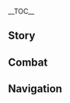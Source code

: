 {{CharacterTabs}}
{{LanguageTabs}}
{{Stub|1={{Meta/VO|tl=1|Japanese}}}}
__TOC__
==Story==
{{VO/Story
|character           = {{ROOTPAGENAME}}
|language            = ja
|name                = エウルア

|vo_01_01_title      = 初めまして…
|vo_01_01_subtitle   = Hello
|vo_01_01_file       = VO_{language}{character} Hello.ogg
|vo_01_01_tx         = 西風騎士団遊撃小隊隊長、「波花騎士」エウルア・ローレンスよ…そう、ローレンス。私は罪人の末裔、いずれ騎士団を裏切る者。今、彼らへの復讐の計画を立てている最中なの。
|vo_01_01_rm         = Sepyurosu Kishidan yuugeki shoutai taichou, "Namibana Kishi" Eurua Roorensu yo... Sou, Roorensu. Watashi wa zainin no matsuei, izure kishidan wo uragiru mono. Ima, karera he no fukushuu no keikaku wo tatete iru saichuu na no.
|vo_01_01_tl         = 

|vo_02_01_title      = 世間話・騎士の仕来たり
|vo_02_01_subtitle   = Chat: Etiquette
|vo_02_01_file       = VO_{language}{character} Chat - Etiquette.ogg
|vo_02_01_tx         = 騎士と貴族の仕来たりは似ているわ。ただ、騎士は小難しいところが簡略化されているの。
|vo_02_01_rm         = Kishi to kizoku no shikitari wa nite iru wa. Tada, kishi wa komuzukashii tokoro ga kanryakuka sarete iru no.
|vo_02_01_tl         = 
|vo_02_02_title      = 世間話・剣技
|vo_02_02_subtitle   = Chat: Bladework
|vo_02_02_file       = VO_{language}{character} Chat - Bladework.ogg
|vo_02_02_tx         = 私と西風剣術について学びたい？一人前になった君に復讐するのも、悪くないわね。
|vo_02_02_rm         = Watashi to Sepyurosu Kenjutsu ni tsuite manabitai? Ichininmae ni natta kimi ni fukushuu suru no mo, warukunai wa ne.
|vo_02_02_tl         = 
|vo_02_03_title      = 世間話・貴族の仕来たり
|vo_02_03_subtitle   = Chat: Rules
|vo_02_03_file       = VO_{language}{character} Chat - Rules.ogg
|vo_02_03_tx         = 貴族たちの古い仕来たりなんて…聞き流してちょうだい。いつか私みたいに、何百条もの仕来たりを暗記させられても、本気にしてなくていいから。
|vo_02_03_rm         = Kizoku-tachi no furui shikitari nante... Kikinagashite choudai. Itsuka watashi mitai ni, nanbyakujou mono shikitari wo anki saserarete mo, honki ni shite nakute ii kara.
|vo_02_03_tl         = 

|vo_03_01_title      = 雨の日…
|vo_03_01_subtitle   = When It Rains
|vo_03_01_file       = VO_{language}{character} When It Rains.ogg
|vo_03_01_tx         = 早く傘の下に入りなさい！君が病気になって体を壊したら、復讐する相手がいなくなっちゃうじゃない。
|vo_03_01_rm         = Hayaku kasa no shita ni hairinasai! Kimi ga byouki ni natte karada wo kowashitara, fukushuu suru aite ga inaku nacchau ja nai.
|vo_03_01_tl         = 
|vo_03_02_title      = 雷の日…
|vo_03_02_subtitle   = When Thunder Strikes
|vo_03_02_file       = VO_{language}{character} When Thunder Strikes.ogg
|vo_03_02_tx         = 厄介な天気ね。雷の音は感知能力に影響を与えるわ。
|vo_03_02_rm         = Yakkaina tenki ne. Kaminari no oto wa kanchi nouryoku ni eikyou wo ataeru wa.
|vo_03_02_tl         = 
|vo_03_03_title      = 晴れの日…
|vo_03_03_subtitle   = When the Sun Is Out
|vo_03_03_file       = VO_{language}{character} When the Sun Is Out.ogg
|vo_03_03_tx         = 良い眺めね！高い所に登れば、敵の位置が一目瞭然だわ。
|vo_03_03_rm         = Ii nagame ne! Takai tokoro ni noboreba, teki no ichi ga ichimoku ryouzen da wa.
|vo_03_03_tl         = 

|vo_04_01_title      = おはよう…
|vo_04_01_subtitle   = Good Morning
|vo_04_01_file       = VO_{language}{character} Good Morning.ogg
|vo_04_01_tx         = 起きなさい！日の出前の2時間は、徹夜した哨兵が一番疲れている時間帯よ、絶好のチャンスなんだから！
|vo_04_01_rm         = Okinasai! Hi no demae no nijikan wa, tetsuya shita shouhei ga ichiban tsukarete iru jikantai yo, zekkou no chansu nan dakara!
|vo_04_01_tl         = 
|vo_04_02_title      = こんにちは…
|vo_04_02_subtitle   = Good Afternoon
|vo_04_02_file       = VO_{language}{character} Good Afternoon.ogg
|vo_04_02_tx         = 眠くなったところを襲われないためにも、お昼は穀物よりも肉類ね。
|vo_04_02_rm         = Nemuku natta tokoro wo osowarenai tame ni mo, ohiru wa kokumotsu yori mo nikurui ne.
|vo_04_02_tl         = 
|vo_04_03_title      = こんばんは…
|vo_04_03_subtitle   = Good Evening
|vo_04_03_file       = VO_{language}{character} Good Evening.ogg
|vo_04_03_tx         = 「柔らかな風と共に、夜を過ごさんことを」…旧貴族の挨拶の中では珍しく耳障りのいい言葉よ。
|vo_04_03_rm         = "Yawarakana kaze to tomo ni, yoru wo sugosan koto wo"... kyuu kizoku no aisatsu no nakade wa mezurashiku mimizawari no ii kotoba yo.
|vo_04_03_tl         = 
|vo_04_04_title      = おやすみ…
|vo_04_04_subtitle   = Good Night
|vo_04_04_file       = VO_{language}{character} Good Night.ogg
|vo_04_04_tx         = 骨笛の子守唄が聞きたい？永遠に目が覚めなくなるけど…こういう復讐の仕方はつまらないわ。
|vo_04_04_rm         = Honefue no komoriuta ga kikitai? Eien ni me ga samenaku naru kedo... kou iu fukushuu no shikata wa tsumaranai wa.
|vo_04_04_tl         = 

|vo_05_01_title      = エウルア自身について・騎士
|vo_05_01_subtitle   = About {character}: The Knights
|vo_05_01_file       = VO_{language}{character} About {character} - The Knights.ogg
|vo_05_01_tx         = 敵の内部に潜入すれば、簡単に復讐ができるでしょ？だから騎士団に入ったの。
|vo_05_01_rm         = Teki no naibu ni sennyuu sureba, kantan ni fukushuu ga dekiru desho? Dakara Kishidan ni haitta no.
|vo_05_01_tl         = 
|vo_05_02_title      = エウルア自身について・態度
|vo_05_02_subtitle   = About {character}: Bearing
|vo_05_02_file       = VO_{language}{character} About {character} - Bearing.ogg
|vo_05_02_tx         = 西風騎士団に入ったからには、基本の職務くらい全うするわ。じゃないと、毎日ダラダラと過ごしている人以下になっちゃうじゃない。たとえ罪人でも、そんな恥はかけないわ！
|vo_05_02_rm         = Sepyurosu Kishidan ni haitta kara ni wa, kihon no shokumu kurai mattou suru wa. Ja nai to, mainichi daradara to sugoshite iru hito ijou ni nacchau ja nai. Tatoe zainin de mo, sonna haji wa kakenai wa!
|vo_05_02_tl         = 
|vo_05_03_title      = エウルア自身について・遊撃
|vo_05_03_subtitle   = About {character}: Scout
|vo_05_03_file       = VO_{language}{character} About {character} - Scout.ogg
|vo_05_03_tx         = 遊撃騎士の役目は、自由に攻撃を仕掛けたり、敵の側面から攻撃して牽制したりすること。ルールが少なくて、私にぴったり！
|vo_05_03_rm         = Yuugeki kishi no yakume wa, jiyuu ni kougeki wo shikaketari, teki no sokumen kara kougeki shite kensei shitari suru koto. Ruuru ga sukunakute, watashi ni pittari!
|vo_05_03_tl         = 
|vo_05_04_title      = エウルア自身について・舞踊
|vo_05_04_subtitle   = About {character}: Dance
|vo_05_04_friendship = 4
|vo_05_04_file       = VO_{language}{character} About {character} - Dance.ogg
|vo_05_04_tx         = ローレンス家の伝統は、なにもすべてが無駄という訳ではないの。少なくとも「祭礼の舞」は、純潔と高貴で私の心を落ち着かせ、数々の慰めをくれた…この何年もの間、私はそれを忘れず、すべてのステップを体に刻み込んだ…だから、私だけの「西風剣術」を学びたいのなら、まずはこの舞から始めないといけないってことよ！
|vo_05_04_rm         = Roorensu-ke no dentou wa, nani mo subete ga muda to iu wake de wa nai no. Sukunaku to mo "Sairei no Mai" wa, junketsu to kouki de watashi no kokoro wo ochitsukase, kazukazu no nagusame wo kureta... Kono nannen mo no aida, watashi wa sore wo wasurezu, subete no suteppu wo karada ni kizamikonda... Dakara, watashi dake no "Sepyurosu Kenjutsu" wo manabitai no nara, mazu wa kono mai kara hajimenai to ikenai tte koto yo!
|vo_05_04_tl         = 

|vo_06_01_title      = 共通性について…
|vo_06_01_subtitle   = About Us: Commonality
|vo_06_01_file       = VO_{language}{character} About Us - Commonality.ogg
|vo_06_01_tx         = 私たちって、実は少し似ていると思わない？<br />ほら、モンドからすれば二人とも「外来者」でしょ。ただ、君は私と違って皆に歓迎されているけど、私はいつも警戒されて、敵意を向けられる…
|vo_06_01_rm         = Watashi-tachi tte, jitsu wa sukoshi nite iru to omowanai?<br />Hora, Mondo kara sureba futaritomo "gairaisha" desho. Tada, kimi wa watashi to chigatte minna ni kangei sarete iru kedo, watashi wa itsumo keikai sarete, tekii wo mukerareru...
|vo_06_01_tl         = 
|vo_06_02_title      = 復讐について…
|vo_06_02_subtitle   = About Us: Feud
|vo_06_02_friendship = 6
|vo_06_02_file       = VO_{language}{character} About Us - Feud.ogg
|vo_06_02_tx         = 君と私はこれからも因縁深いかたき同士になっていくと思う。面倒だから、いつの日かまとめて清算しない？10年後か、20年後か…安心して、私がちゃんと覚えておくから。でもそれまで、無事でいてよね。
|vo_06_02_rm         = Kimi to watashi wa kore kara mo innen-bukai kataki doushi ni natte iku to omou. Mendou dakara, itsu no hi ka matomete seisan shinai? Juunengo ka, nijuunengo ka... Anshin shite, watashi ga chanto oboete oku kara. Demo sore made, buji de ite yo ne.
|vo_06_02_tl         = 

|vo_07_01_title      = 「神の目」について…
|vo_07_01_subtitle   = About the [[Vision]]
|vo_07_01_friendship = 4
|vo_07_01_file       = VO_{language}{character} About the Vision.ogg
|vo_07_01_tx         = 「罪人の末裔」、この称号は決していいものじゃない。だから、私自身のやり方で復讐を続けないと、そこから脱出することはできないの。そして、復讐するためには力が必要、「神の目」を手に入れたのも、必然だったというわけね。
|vo_07_01_rm         = "Zainin no matsuei", kono shougo wa kesshite ii mono ja nai. Dakara, watashi jishin no yarikata de fukushuu wo tsudzukenai to, soko kara dasshutsu suru koto wa dekinai no. Soshite, fukushuu suru tame ni wa chikara ga hitsuyou, "Kami no Me" wo te ni ireta no mo, hitsuzen datta to iu wake ne.
|vo_07_01_tl         = 
|vo_07_02_title      = シェアしたいこと・骨笛
|vo_07_02_subtitle   = Something to Share: Bone Whistle
|vo_07_02_friendship = 4
|vo_07_02_file       = VO_{language}{character} Something to Share - Bone Whistle.ogg
|vo_07_02_tx         = 私の骨笛には色んな音色があるの。敵を惑わせることもできて、とても実用的でね。よくこれを使って波の音を奏でているから、「波花騎士」の称号もこれが由来ってわけ。でも、骨笛が璃月のものだということは誰も気にしていないみたい。それもそのはずよね、モンドから忌み嫌われている罪人が、人々に忘れ去られた璃月人の教えを受けていることなんて、誰も探究する気が起きないもの…
|vo_07_02_rm         = Watashi no honefue ni wa ironna neiro ga aru no. Teki wo madowaseru koto mo dekite, totemo jitsuyouteki de ne. Yoku kore wo tsukatte nami no oto wo kanadete iru kara, "Namibana Kishi" no shougou mo kore ga yurai tte wake. Demo, honefue ga Riiywe no mono da to iu koto wa dare mo ki ni shite inai mitai. Sore mo sono hazu yo ne, Mondo kara imikirawarete iru zainin ga, hitobito ni wasuresarareta Riiywejin no oshie wo ukete iru koto nante, dare mo tankyuu suru ki ga okinai mono...
|vo_07_02_tl         = 
|vo_07_03_title      = シェアしたいこと・酒の飲み方
|vo_07_03_subtitle   = Something To Share: Wine-Tasting
|vo_07_03_friendship = 4
|vo_07_03_file       = VO_{language}{character} Something to Share - Wine-Tasting.ogg
|vo_07_03_tx         = 本来はね、熟成した蒲公英酒には銀の盃を使うべきなの。12分間冷ました後に氷を入れて、氷の6分目のところにお酒がくるように調整する。でもそんな面倒な事、私は御免だわ。
|vo_07_03_rm         = Honrai wa ne, jukusei shita Dandiraion-shu ni wa gin no sakazuki wo tsukau beki na no. Juuni-funkan samashita ato ni koori wo irete, koori no roku-bunme no tokoro ni osake ga kuru you ni chousei suru. Demo sonna mendou-na koto, watashi wa gomen da wa.
|vo_07_03_tl         = 
|vo_07_04_title      = 興味のあること…
|vo_07_04_subtitle   = Interesting Things
|vo_07_04_file       = VO_{language}{character} Interesting Things.ogg
|vo_07_04_tx         = 霧氷花よ。その花から作られる粉末は、骨笛の音色をより透き通るようにする効果があるの。どうして霧氷花は数が少ないのかしら…
|vo_07_04_rm         = Muhyoubana yo. Sono hana kara tsukurareru funmatsu wa, honefue no neiro wo yori sukitooru you ni suru kouka ga aru no. Doushite muhyoubana wa kazu ga sukunai no kashira...
|vo_07_04_tl         = 

|vo_08_01_title      = アンバーについて…
|vo_08_01_subtitle   = About [[Amber]]
|vo_08_01_friendship = 4
|vo_08_01_file       = VO_{language}{character} About Amber.ogg
|vo_08_01_tx         = アンバーはいつも自分勝手なのよ。私が騎士団に入った日も、私の宿舎を掃除してくれたり、私を連れて色んな所に見学に行ったり…まるで私が妹に世話をされている姉みたいで。そんなのみっともないじゃない！この恨み、全部覚えておくから！
|vo_08_01_rm         = Anbaa wa itsumo jibun katte na no yo. Watashi ga kishidan ni haitta hi mo, watashi no shukusha wo souji shite kuretari, watashi wo tsurete ironna tokoro ni kengaku ni ittari... Maru de watashi ga imouto ni sewa wo sarete iru imouto mitai de. Sonna no mitto mo nai ja nai! Kono urami, zenbu oboete oku kara!
|vo_08_01_tl         = 
|vo_08_02_title      = ジンについて…
|vo_08_02_subtitle   = About [[Jean]]
|vo_08_02_friendship = 4
|vo_08_02_file       = VO_{language}{character} About Jean.ogg
|vo_08_02_tx         = 代理団長か、彼女と私の一族は宿敵同士なの。でも彼女は、仕事とプライベートを分けられる人で、私の実力を認めている。私を騎士団に誘って、チャンスもたくさんくれた。だから彼女への復讐には、見苦しくない敗北を与えようと考えているわ。
|vo_08_02_rm         = Dairi Danchou ka, kanojo to watashi no ichizoku wa shukuteki doushi na no. Demo kanojo wa, shigoto to puraibeeto wo wakerareru hito de, watashi no jitsuryoku wo mitomete iru. Watashi wo kishidan ni sasotte, chansu mo takusan kureta. Dakara kanojo he no fukushuu ni wa, migurushikunai haiboku wo ataeyou to kangaete iru wa.
|vo_08_02_tl         = 
|vo_08_03_title      = リサについて…
|vo_08_03_subtitle   = About [[Lisa]]
|vo_08_03_friendship = 4
|vo_08_03_file       = VO_{language}{character} About Lisa.ogg
|vo_08_03_tx         = 面倒な女、彼女の頭脳には何千…いえ、何万冊もの本が詰まっている。彼女はローレンス家の悪しき歴史を、日付まではっきりと暗記しているわ。彼女なら、あの人の行方が分かるかもしれないけど、そんなことを頼むのは気が引けるわね…
|vo_08_03_rm         = Mendou-na onna, kanojo no zunou ni wa nanzen... Ie, nanmansatsu mo no hon ha tsumatte iru. Kanojo wa Roorensu-ke no ashiki rekishi wo, hidzuke made hakkiri to anki shite iru wa. Kanojo nara, ano hito no yukue ga wakaru ka mo shirenai kedo, sonna koto wo tanomu no wa ki ga hikeru wa ne...
|vo_08_03_tl         = 
|vo_08_04_title      = バーバラについて…
|vo_08_04_subtitle   = About [[Barbara]]
|vo_08_04_friendship = 4
|vo_08_04_file       = VO_{language}{character} About Barbara.ogg
|vo_08_04_tx         = 一体どんな秘訣があれば、あんなに人から好かれるのかしら。もし彼女から何か学べたら…いや、やっぱりなし。「アイドル」と「罪人の末裔」なんて、どう考えても噛み合わないもの。
|vo_08_04_rm         = Ittai donna hiketsu ga areba, anna ni hito kara sukareru no kashira. Moshi kanojo kara nani ka manabetara... Iya, yappari nashi. "Aidoru" to "zainin no matsuei" nante, dou kangaete mo kamiawanai mono.
|vo_08_04_tl         = 
|vo_08_05_title      = ファルカについて…
|vo_08_05_subtitle   = About [[Varka]]
|vo_08_05_friendship = 4
|vo_08_05_file       = VO_{language}{character} About Varka.ogg
|vo_08_05_tx         = 大団長、チッ…彼はとても真っ直ぐな性格をしていて、つまらないことや噂も気にしない。まっ、典型的な良い人ではあるわ。彼とは一度剣を交わしたことがあるけど、引き分けに終わった。あの気楽な表情におちゃらけた態度、きっと手を抜いていたんだわ…私を軽く見ていたのよ！この恨み、絶対に忘れないわ！
|vo_08_05_rm         = Daidanchou, chi'... Kare wa totemo massugu-na seikaku wo shite ite, tsumaranai koto ya uwasa mo ki ni shinai. Ma', tenkeiteki-na ii hito de wa aru wa. Kare to wa ichido ken wo kawashita koto ga aru kedo, hikiwake ni owatta. Ano kiraku-na hyoujou ni ocharaketa taido, kitto te wo nuite itanda wa... Watashi wo karuku mite ita no yo! Kono urami, zettai ni wasurenai wa!
|vo_08_05_tl         = 
|vo_08_06_title      = ウェンティについて…
|vo_08_06_subtitle   = About [[Venti]]
|vo_08_06_friendship = 4
|vo_08_06_file       = VO_{language}{character} About Venti.ogg
|vo_08_06_tx         = あの吟遊詩人が歌っているのを聞いたことがあるわ。ローレンス家のことを今まで聞いたこともないような口調で面白おかしく語っていた。私ですら笑いを堪えきれなかったの…この恨み、絶対に忘れない！
|vo_08_06_rm         = Ano gin'yuushijin ga utatte iru no wo kiita koto ga aru wa. Roorensu-ke no koto wo ima made kiita koto mo nai youna kuchou de omoshiro okashiku katatte ita. Watashi de suru warai wo koraekirenakatta no... Kono urami, zettai ni wasurenai!
|vo_08_06_tl         = 
|vo_08_07_title      = レザーについて…
|vo_08_07_subtitle   = About [[Razor]]
|vo_08_07_friendship = 4
|vo_08_07_file       = VO_{language}{character} About Razor.ogg
|vo_08_07_tx         = 礼儀にこだわる必要もなく、他人の目も気にせず、一族の責任なんてものもない…彼の生き方は、楽でいいと思う。
|vo_08_07_rm         = Reigi ni kodawaru hitsuyou mo naku, tanin no me mo ki ni sezu, ichizoku no sekinin nante mono mo nai... Kare no ikikata wa, raku de ii to omou.
|vo_08_07_tl         = 
|vo_08_08_title      = スクロースについて…
|vo_08_08_subtitle   = About [[Sucrose]]
|vo_08_08_friendship = 4
|vo_08_08_file       = VO_{language}{character} About Sucrose.ogg
|vo_08_08_tx         = あの錬金術師…前にアビス教団の拠点に潜入できる装置をくれたことがあるの。でも結局爆発しちゃって、その場で13体ものヒルチャール暴徒に囲まれたわ…後から彼女に落とし前をつけに行ったんだけど、申し訳なさそうに慌てていたし、壁にはずらりと並んだ失敗記録も貼ってあって…何も言えなかった。まあ体が汚れてみっともなかっただけで、傷を負わなかったからいいけど。
|vo_08_08_rm         = Ano renkinjutsushi... Mae ni Abisu Kyoudan no kyoten ni sennyuu dekiru souchi wo kureta koto ga aru no. Demo kekkyoku bakuhatsu shichatte, sono ba de juusantai mo no Hiruchaaru Bouto ni kakomareta wa... Ato kara kanojo ni otoshimae wo tsuke ni ittan dakedo, moushiwake nasasou ni awatete ita shi, kabe ni wa zurari to naranda shippai kiroku mo hatte atte... Nani mo ienakatta. Maa karada ga yogorete mitto mo nakatta dake de, kizu wo owanakatta kara ii kedo.
|vo_08_08_tl         = 
|vo_08_09_title      = ディルックについて…
|vo_08_09_subtitle   = About [[Diluc]]
|vo_08_09_friendship = 4
|vo_08_09_file       = VO_{language}{character} About Diluc.ogg
|vo_08_09_tx         = 私には気が合わない人が騎士団に何人かいる、そして彼も騎士団のことが気に食わない。理論上、私たちは同じ立場にいる。でも彼のそっけない感じ、なんだか代理団長よりも面倒な人みたい。私は関わり合いたくないわ。
|vo_08_09_rm         = Watashi ni wa ki ga awanai hito ga Kishidan ni nannin ka iru, soshite kare mo Kishidan no koto ga ki ni kuwanai. Rironjou, watashi-tachi wa onaji tachiba ni iru. Demo kare no sokkenai kanji, nandaka Dairi Danchou yori mo mendou-na hito mitai. Watashi wa kakawari aitakunai wa.
|vo_08_09_tl         = 
|vo_08_10_title      = ディオナについて…
|vo_08_10_subtitle   = About [[Diona]]
|vo_08_10_friendship = 4
|vo_08_10_file       = VO_{language}{character} About Diona.ogg
|vo_08_10_tx         = 彼女のこと？不思議なバーテンダーよね、この私と気が合うなんて。彼女はモンドの酒造業を潰すためにバーで働いていて、私は騎士団に復讐するために騎士団にいる。こんな奇妙な縁があるのね…
|vo_08_10_rm         = Kanojo no koto? Fushigina baatendaa yo ne, kono watashi to ki ga au nante. Kanojo wa Mondo no shuzougyou wo tsubusu tame ni baa de hataraite ite, watashi wa Kishidan ni fukushuu suru tame ni Kishidan ni iru. Konna kimyou-na en ga aru no ne...
|vo_08_10_tl         = 
|vo_08_11_title      = 煙緋について・出会い
|vo_08_11_subtitle   = About [[Yanfei]]: Encounter
|vo_08_11_friendship = 4
|vo_08_11_file       = VO_{language}{character} About Yanfei - Encounter.ogg
|vo_08_11_tx         = 話せば長くなるけど…ある日、アビス教団の危険物を追跡していたら、たまたま彼女を救出したの。当時、教団の危険物は一般の貨物を装って、ドーンマンポートから璃月港まで運ばれていた。彼女はその商船の顧問を担当していて、貨物に問題があることに気付いて、独自に調査していたらしいけど、結局危険な状態に陥ってしまった。私たちの到着があと数分遅れていたら、大変なことになっていたわね。
|vo_08_11_rm         = Hanaseba nagaku naru kedo... Aru hi, Abisu Kyoudan no kikenbutsu wo tsuiseki shite itara, tamatama kanojo wo kyuushutsu shita no. Touji, Kyoudan no kikenbutsu wa ippan no kamotsu wo yosootte, Doonman Pooto kara Riiywe-kou made hakobarete ita. Kanojo wa sono shousen no komon wo tantou shite ite, kamotsu ni mondai ga aru koto ni kidzuite, dokuji ni chousa shite itarashii kedo, kekkyoku kiken-na joutai ni ochiitte shimatta. Watashi-tachi no touchaku ga ato suufun okurete itara, taihen-na koto ni natte ita wa ne.
|vo_08_11_tl         = 
|vo_08_12_title      = 煙緋について・見解
|vo_08_12_subtitle   = About [[Yanfei]]: Assessment
|vo_08_12_friendship = 4
|vo_08_12_file       = VO_{language}{character} About Yanfei - Assessment.ogg
|vo_08_12_tx         = それ以来ずっと連絡を取っているの。彼女の賢いところ、結構好きなのよ。規則を大切にはしているけど、融通も利いてね、騎士団の人たちも彼女から学んだらいいのに…それに彼女なら、私が探しているあの人を見つけられるかも…私への恩返しとしてね。
|vo_08_12_rm         = Sore irai zutto renraku wo totte iru no. Kanojo no kashikoi tokoro, kekkou suki na no yo. Kisoku wo taisetsu ni wa shite iru kedo, yuuzuu mo kiite ne, Kishidan no hito-tachi mo kanojo kara manandara ii no ni... Sore ni kanojo nara, watashi ga sagashite iru ano hito wo mitsukerareru ka mo... Watashi he no ongaeshi toshite ne.
|vo_08_12_tl         = 

|vo_09_01_title      = エウルアを知る・1
|vo_09_01_subtitle   = More About {character}: I
|vo_09_01_file       = VO_{language}{character} More About {character} - 01.ogg
|vo_09_01_tx         = 罪人の経歴なんて、知っても得しないわよ？どうせ何をやったって敵視されるし、危険人物と見なされてしまう。これでも今は大分ましになったのよ、騎士団に入っていなかった頃は、鹿狩りもモンドショップも私に物を売ってくれなかった。だから、野外で狩りをしては、食料を自分で調達していたの。
|vo_09_01_rm         = Zainin no keireki nante, shitte mo tokushinai wa yo? Douse nani wo yatta tte tekishi sarerushi, kikenjinbutsu wo minasarete shimau. Kore de mo ima wa daibu mashi ni natta no yo, Kishidan ni haitte inakatta koro wa, Shika-gari mo Mondo Shoppu mo watashi ni mono wo utte kurenakatta. Dakara, yagai de kari wo shite wa, shokuryou wo jibun de choutatsu shite ita no.
|vo_09_01_tl         = 
|vo_09_02_title      = エウルアを知る・2
|vo_09_02_subtitle   = More About {character}: II
|vo_09_02_friendship = 3
|vo_09_02_file       = VO_{language}{character} More About {character} - 02.ogg
|vo_09_02_tx         = 腰を低くして、謙虚でいれば許されるかもしれないって、そう人から勧められたけど、それって「罪人」になったことがないから言えるのよ。「罪人」は簡単に許される存在じゃない。だったら、正々堂々と正面から復讐した方が格好がつくでしょ。私が負けたら、きちんと言うことを聞く。逆に私が勝ったら、私の要求を満たしてもらう…例えば、うん、ちゃんと物を売ってくれるとか。
|vo_09_02_rm         = Koshi wo hikuku shite, kenkyo de ireba yurusareru ka mo shirenai tte, sou hito kara susumerareta kedo, sore tte "zainin" ni natta koto ga nai kara ieru no yo. "Zainin" wa kantan ni yurusareru sonzai ja nai. Dattara, seiseidoudou to shoumen kara fukushuu shita hou ga kakkou ga tsuku desho. Watashi ga maketara, kichin to iu koto wo kiku. Gyaku ni watashi ga kattara, watashi no youkyuu wo mitashite morau... Tatoeba, un, chanto mono wo utte kureru to ka.
|vo_09_02_tl         = 
|vo_09_03_title      = エウルアを知る・3
|vo_09_03_subtitle   = More About {character}: III
|vo_09_03_friendship = 4
|vo_09_03_file       = VO_{language}{character} More About {character} - 03.ogg
|vo_09_03_tx         = 西風騎士団は結構まともね、少なくとも個人の「身分」よりも「才能」を重視するもの。<br />過去に何度か騎士団の精鋭たちと勝負をしたことがあるんだけど、実力でねじ伏せたわ。そしたら、入団の誘いが来たというわけ。騎士団で仕事ができれば、復讐も簡単にできるし、生活も改善される、こんないいことってないでしょ？
|vo_09_03_rm         = Sepyurosu Kishidan wa kekkou matomo ne, sukunaku to mo kojin no "mibun" yori mo "sainou" wo juushi suru mono.<br />Kako ni nando ka kishidan no seiei-tachi to shoubu wo shita koto ga arunda kedo, jitsuryoku de nejifuseta wa. Soshitara, nyuudan no sasoi ga kita to iu wake. Kishidan de shigoto ga dekireba, fukushuu mo kantan ni dekiru shi, seikatsu mo kaizen sareru, konna ii koto tte nai desho?
|vo_09_03_tl         = 
|vo_09_04_title      = エウルアを知る・4
|vo_09_04_subtitle   = More About {character}: IV
|vo_09_04_friendship = 5
|vo_09_04_file       = VO_{language}{character} More About {character} - 04.ogg
|vo_09_04_tx         = ローレンス家は没落してから汚名を背負うことになったの。それまでは栄光に満ち溢れていたけど、そんなことは皆忘れてしまったかのよう。大団長からは、騎士として上手くやっているし、ローレンス家の栄光を取り戻すとまではいかなくても、偏見に対し正面から立ち向かえているって言われたわ。この言い方、結構私好みなのよね。
|vo_09_04_rm         = Roorensu-ke wa botsuraku shite kara omei wo seou koto ni natta no. Sore made wa eikou ni michiafurete ita kedo, sonna koto wa minna wasurete shimatta ka no you. Daidanchou kara wa, shigoto toshite umaku yatte iru shi, Roorensu-ke no eikou wo torimodosu to made wa ikanakute mo, henken ni taishi shoumen kara tachimukaete iru tte iwareta wa. Kono iikata, kekkou watashi-gonomi na no yo ne.
|vo_09_04_tl         = 
|vo_09_05_title      = エウルアを知る・5
|vo_09_05_subtitle   = More About {character}: V
|vo_09_05_friendship = 6
|vo_09_05_file       = VO_{language}{character} More About {character} - 05.ogg
|vo_09_05_tx         = もし一族の人がまだそんなことに捉われていて、モンドに手を出そうとしているのなら…彼らとローレンス家の名は、この私が直々に抹殺する&mdash;&mdash;これが私が唯一行いたいと思う、「一族の役目」かな。そのあとは、適当に苗字を変えるわ。そうだ、君が付けてもいいわよ！
|vo_09_05_rm         = Moshi ichizoku no hito ga mada sonna koto ni torawarete ite, Mondo ni te wo dasou to shite iru no nara... Karera to Roorensu-ke no na wa, kono watashi ga jikijiki ni massatsu suru&mdash;&mdash; Kore ga watashi ga yuiitsu okonaitai to omou, "ichizoku no yakume" ka na. Sono ato wa, tekitou ni myouji wo kaeru wa. Sou da, kimi ga tsukete mo ii wa yo!
|vo_09_05_tl         = 

|vo_10_01_title      = エウルアの趣味…
|vo_10_01_subtitle   = {character}'s Hobbies
|vo_10_01_file       = VO_{language}{character} Hobbies.ogg
|vo_10_01_tx         = 涼しくなるようなことが好きね。キンキンに冷えたお酒とかドリンクを飲んだり、峡谷の峠に座って風にあたったり、ドラゴンスパインの湖に飛び込んで浸かったり。湖のそばを歩いていたら、私に氷水の中に引きずり込まれる、なんてこともあるかもね。
|vo_10_01_rm         = Suzushiku naru you-na koto ga suki ne. Kinkin ni hieta osake to ka dorinku wo nondari, kyoukoku no touge ni suwatte kaze ni atattari, Doragonsupain no mizuumi ni tobikonde tsukattari. Mizuumi no soba wo aruite itara, watashi ni koorimizu no naka ni hikizurikomareru, nante koto mo aru ka mo ne.
|vo_10_01_tl         = 
|vo_10_02_title      = エウルアの悩み…
|vo_10_02_subtitle   = {character}'s Troubles
|vo_10_02_file       = VO_{language}{character} Troubles.ogg
|vo_10_02_tx         = 酒場の客が多くて、相席をする時かな。ローレンス家の人だと知った途端、威張ってくる人や挑発する人、意地悪をする人があちこちからやってくるの。もう、そんなんじゃお酒も飲めなくなるじゃない。
|vo_10_02_rm         = Sakaba no kyaku ga ookute, aiseki wo suru toki ka na. Roorensu-ke no hito da to shitta totan, ibatte kuru hito ya chouhatsu suru hito, ijiwaru wo suru hito ga achikochi kara yatte kuru no. Mou, sonnan ja osake mo nomenaku naru ja nai.
|vo_10_02_tl         = 
|vo_10_03_title      = 好きな食べ物…
|vo_10_03_subtitle   = Favorite Food
|vo_10_03_file       = VO_{language}{character} Favorite Food.ogg
|vo_10_03_tx         = 手作りのお菓子を作るのが好きよ。と言っても甘いものじゃなくて、トマトアスピック入りエッグロールを冷やしたものね。冷えたラズベリーのミントカクテルにとても合うの。でもやっぱり、私のお菓子を食べて笑顔になってくれることが一番嬉しいかな。
|vo_10_03_rm         = Tedzukuri no okashi wo tsukuru no ga suki yo. To itte mo amai mono ja nakute, Tomato Asupikku-iri Eggu Rooru wo hiyashita mono ne. Hieta Razuberii no Minto Kakuteiru ni totemo au no. Demo yappari, watashi no okashi wo tabete egao ni natte kureru koto ga ichiban ureshii ka na.
|vo_10_03_tl         = 
|vo_10_04_title      = 嫌いな食べ物…
|vo_10_04_subtitle   = Least Favorite Food
|vo_10_04_file       = VO_{language}{character} Least Favorite Food.ogg
|vo_10_04_tx         = 濃厚なスープは受け付けないわ。重い口当たりと、満腹感があるから運動と戦闘に影響が出るし、持ち運ぶのも面倒。私の天敵ね！
|vo_10_04_rm         = Noukou-na suupu wa uketsukenai wa. Omoi kuchiatari to, manpukukan ga aru kara undou to sentou ni eikyou ga deru shi, mochihakobu no mo mendou. Watashi no tenteki ne!
|vo_10_04_tl         = 

<!-- Receiving a Gift -->
|vo_11_01_title      = 贈り物を受け取る·1
|vo_11_01_subtitle   = Receiving a Gift: I
|vo_11_01_file       = VO_{language}{character} Receiving a Gift - 01.ogg
|vo_11_01_tx         = へぇ？これって私への挑戦かしら。受けて立つわ。
|vo_11_01_rm         = 
|vo_11_01_tl         = 

|vo_11_02_title      = 贈り物を受け取る·2
|vo_11_02_subtitle   = Receiving a Gift: II
|vo_11_02_file       = VO_{language}{character} Receiving a Gift - 02.ogg
|vo_11_02_tx         = まあまあね…君も食べてみたら？
|vo_11_02_rm         = 
|vo_11_02_tl         = 

|vo_11_03_title      = 贈り物を受け取る·3
|vo_11_03_subtitle   = Receiving a Gift: III
|vo_11_03_file       = VO_{language}{character} Receiving a Gift - 03.ogg
|vo_11_03_tx         = まったく君って人は…私への復讐かしら？
|vo_11_03_rm         = 
|vo_11_03_tl         = 

|vo_12_01_title      = 誕生日…
|vo_12_01_subtitle   = Birthday
|vo_12_01_file       = VO_{language}{character} Birthday.ogg
|vo_12_01_tx         = 今日は記念すべき日ね。君の成長は年齢だけに限らない。特製の骨笛を君にあげるわ、私の吹き方を学んでちょうだい。私が君に復讐する時が来たら、その骨笛を吹いてね。そうしたら私を足止めできて、時間稼ぎにもなるし、面白くなると思うわ。
|vo_12_01_rm         = Kyou wa kinen subeki hi ne. Kimi no seichou wa nenrei dake ni kagiranai. Tokusei no honefue wo kimi ni ageru wa, watashi no fukikata wo manande choudai. Watashi ga kimi ni fukushuu suru toki ga kitara, sono honefue wo fuite ne. Sou shitara watashi wo ashidome dekite, jikankasegi ni mo narushi, omoshiroku naru to omou wa.
|vo_12_01_tl         = 

|vo_13_01_title      = 突破した感想・起
|vo_13_01_subtitle   = Feelings About Ascension: Intro
|vo_13_01_ascension  = 1
|vo_13_01_file       = VO_{language}{character} Feelings About Ascension -  01.ogg
|vo_13_01_tx         = 戦闘スキルが大幅に向上したわね…でも、まだ満足してはいけない。騎士団には非常に勤勉な人がたくさんいる。彼らを倒して復讐を果たしたいのなら、よりもっと前に進まないと！
|vo_13_01_rm         = Sentou sukiru ga oohaba ni koujou shita wa ne... Demo, mada manzoku shite wa ikenai. Kishidan ni wa hijou ni kinben-na hito ga takusan iru. Karera wo taoshite fukushuu wo hatashitai no nara, yori motto mae ni susumanai to!
|vo_13_01_tl         = 
|vo_13_02_title      = 突破した感想・承
|vo_13_02_subtitle   = Feelings About Ascension: Building Up
|vo_13_02_ascension  = 2
|vo_13_02_file       = VO_{language}{character} Feelings About Ascension -  02.ogg
|vo_13_02_tx         = 中々悪くないわね。今の私の実力なら、代理団長にも勝てる気がする！
|vo_13_02_rm         = Nakanaka warukunai wa ne. Ima no watashi no jitsuryoku nara, Dairi Danchou ni mo kateru ki ga suru!
|vo_13_02_tl         = 
|vo_13_03_title      = 突破した感想・転
|vo_13_03_subtitle   = Feelings About Ascension: Climax
|vo_13_03_ascension  = 4
|vo_13_03_file       = VO_{language}{character} Feelings About Ascension -  03.ogg
|vo_13_03_tx         = おかしいわ…君と一緒にいると、力の成長がとても速い…どうやら君とかたき同士になったのは幸運なことらしいね、これからもついていくわ…
|vo_13_03_rm         = Okashii wa... Kimi to issho ni iru to, chikara no seichou ga totemo hayai... Dou yara kimi to kataki doushi ni natta no wa kouun-na koto rashii ne, kore kara mo tsuite iku wa...
|vo_13_03_tl         = 
|vo_13_04_title      = 突破した感想・結
|vo_13_04_subtitle   = Feelings About Ascension: Conclusion
|vo_13_04_ascension  = 6
|vo_13_04_file       = VO_{language}{character} Feelings About Ascension -  04.ogg
|vo_13_04_tx         = よし！この堅氷の力はもうコントロールできる。代理団長どころか、大団長ですら私を止められないわ！さっそく計画を立てて、進撃開始よ。西風騎士団を倒した後は、君だからね。逃がさないから、おとなしく私のそばにいて、すべてを見届けなさい。
|vo_13_04_rm         = Yoshi! Kono kenpyou no chikara wa mou kontorooru dekiru. Dairi Danchou dokoro ka, Daidanchou de sura watashi wo tomerarenai wa! Sassoku keikaku wo tatete, shingeki kaishi yo. Sepyurosu Kishidan wo taoshita ato wa, kimi dakara ne. Nigasanai kara, otonashiku watashi no soba ni ite, subete wo mitodokenasai.
|vo_13_04_tl         = 
}}

==Combat==
{{Combat VO
|character           = {{ROOTPAGENAME}}
|language            = ja
|skill_1_tx          = 喚きなさい。
|skill_1_rm          = Wamekinasai.
|skill_1_tl          = Beg.
|skill_2_tx          = 結霜せよ。
|skill_2_rm          = Kessou seyo.
|skill_2_tl          = Freeze.
|skill_3_tx          = 粉々よ。
|skill_3_rm          = Konagona yo.
|skill_3_tl          = Break into pieces.
|skill_4_tx          = ''(Hold)'' ジャッジメント！
|skill_4_rm          = Jajjimento!
|skill_4_tl          = Judgement!
|skill_5_tx          = ''(Hold)'' 砕け散れ！
|skill_5_rm          = Kudakechire!
|skill_5_tl          = Pulverize!
|skill_6_tx          = ''(Hold)'' 目には目を。
|skill_6_rm          = Me ni wa me wo.
|skill_6_tl          = Eye for an eye.
|burst_1_tx          = 氷浪のように唸れ&mdash;&mdash;
|burst_1_rm          = Hyourou no you ni unare&mdash;&mdash;
|burst_1_tl          = Howl like the waves of frost&mdash;&mdash;!
|burst_2_tx          = 霜降の怨！
|burst_2_rm          = Soukou no on!
|burst_2_tl          = Grudge from the Frost Descent!
|burst_3_tx          = 堅氷、怨を絶つ！
|burst_3_rm          = Kenpyou, on wo tatsu!
|burst_3_tl          = Hard ice, sever the grudge!
|sprint-s_1_tx       = 早く。
|sprint-s_1_rm       = Hayaku.
|sprint-s_1_tl       = Quickly.
|sprint-s_2_file     = Sprint Start 02, Sprint Start 03
|glider_1_tx         = 視界が開けたわね。
|glider_1_rm         = Shikai ga hiraketa wa ne.
|glider_1_tl         = Our sight is now wider.
|glider_2_file       = Deploying Wind Glider 02, Deploying Wind Glider 03
|chest_1_tx          = 新たな発見ね。
|chest_1_rm          = Arata na hakken ne.
|chest_1_tl          = A new discovery.
|chest_2_tx          = だいたい役に立ちそうね。
|chest_2_rm          = Daitai yaku ni tachisou ne.
|chest_2_tl          = It's quite useful to us.
|chest_3_tx          = 罪人にも幸運な時ってあるのね…
|chest_3_rm          = Zainin ni mo kou'un na toki tte aru no ne...
|chest_3_tl          = There's time when a criminal like me has the luck...
|low-hp_1_tx         = 不利な状況ね…
|low-hp_1_rm         = Furi-na joukyou ne...
|low-hp_1_tl         = An unfavorable situation...
|low-hp_2_tx         = 迎え撃つわ…
|low-hp_2_rm         = Mukaeutsu wa...
|low-hp_2_tl         = I'll counterattack...
|low-hp_3_tx         = やるわね。
|low-hp_3_rm         = Yaru wa ne.
|low-hp_3_tl         = Good try.
|fallen_1_tx         = 情けない最後ね…
|fallen_1_rm         = Nasakenai saigo ne...
|fallen_1_tl         = What a miserable last moment...
|fallen_2_tx         = まだ…やれる…
|fallen_2_rm         = Mada... Yareru...
|fallen_2_tl         = I can still... go on...
|fallen_3_tx         = これが、罪人の末路…
|fallen_3_rm         = Kore ga, zainin no matsuro...
|fallen_3_tl         = This is, where the criminal's fate ended...
|hit-l_1_file        = Light Hit Taken 01, Light Hit Taken 02, Light Hit Taken 03, Light Hit Taken 04, Light Hit Taken 05, Light Hit Taken 06
|hit-h_1_tx          = 中々。
|hit-h_1_rm          = Nakanaka.
|hit-h_1_tl          = Not too shabby.
|hit-h_2_tx          = やるね。
|hit-h_2_rm          = Yaru ne.
|hit-h_2_tl          = Nice one.
|hit-h_3_file        = Heavy Hit Taken 03, Heavy Hit Taken 04, Heavy Hit Taken 05, Heavy Hit Taken 06
|join_1_tx           = 遊撃騎士、行動に移る。
|join_1_rm           = Yuugeki Kishi, koudou ni utsuru.
|join_1_tl           = Reconnaissance Knight, ready for an action.
|join_2_tx           = 先鋒は私が。
|join_2_rm           = Senpou wa watashi ga.
|join_2_tl           = I'll take the front.
|join_3_tx           = 計画は立てたの？
|join_3_rm           = Keikaku wa tateta no?
|join_3_tl           = Did you make a plan?
|atk-l_1_file        = Light Attack 01, Light Attack 02, Light Attack 03, Light Attack 04, Light Attack 05, Light Attack 06
|atk-m_1_file        = Mid Attack 01, Mid Attack 02, Mid Attack 03
|atk-h_1_file        = Heavy Attack 01, Heavy Attack 02, Heavy Attack 03
|climb_1_file        = Climbing 01, Climbing 02, Climbing 03, Climbing 04, Climbing 05
|climb-b_1_file      = Climbing Breath 01, Climbing Breath 02, Climbing Breath 03
|jump_1_file         = Jumping 01, Jumping 02, Jumping 03, Jumping 04, Jumping 05
}}
<!--
Copy paste the following line in any section that does not have any voice files, change the X for the section's title:
'''{{ROOTPAGENAME}} does not feature any XXXXXXXX Voice-Overs'''
-->

==Navigation==
{{Character Navbox|link type=vo-ja}}